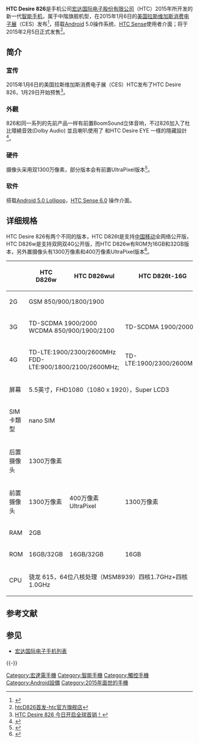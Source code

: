 {{Infobox Mobile phone
|name          = HTC Desire 826
|image         =
|image2        = 
|imagesize     = 200
|imagesize2    = 
|alt           = 
|caption       = 
|manufacturer  = [[宏达国际电子股份有限公司|宏达国际电子股份有限公司]]（HTC）
|series        = HTC Desire
|carrier       = 
|networks      = GSM、TD-SCDMA、WCDMA、TD-LTE、FDD-LTE
|released      = {{Start date and age|2015|1|6|df=yes}}
|status        = 
|price         = 16GB：[[人民币|￥]]2299、32GB：￥2499
|available     = {{Start date and age|2015|2|5|df=yes}}
|discontinued  = 
|modelnumber = D826y
|predecessor   = [[HTC_Desire_820|HTC Desire 820]]
|successor     = [[HTC_Desire_830|HTC Desire 830]]
|related       = [[HTC_Desire_EYE|HTC Desire EYE]]
|form          = 
|size          = 158 x 77.5 x 7.99 mm
|weight        = 183g
|os            = [[Android|Android]] 6.0.1，[[HTC_Sense_7.0|HTC Sense 7.0]]
|cpu           = [[高通|高通]] [[Snapdragon|Snapdragon 615]]（MSM8939） 八核心 64位 四核1.7GHz+四核1.0GHz
|gpu           = 
|memory        = 2GB RAM  16GB/32GB ROM
|memory_card   = [[microSD|microSD]]，最大扩展128GB
|sim_card      = [[nanoSIM|nanoSIM]]
|screen        = 5.5吋
|camera        = 1300萬畫素
|2nd_camera    = 408萬 UltraPixel / 1300萬畫素
|battery       = 2600mAH
|input         = 电容式多点触控
|media formats = ''' 声音 ''' .aac、.amr、.ogg、.m4a、.mid、.mp3、.wav、.wma <br /> ''' 视频 ''' .3gp、.3g2、.mp4、.wmv、.avi
|ringtone      = 
|connectivity  = [[2G|2G]]、[[3G|3G]]、[[4G|4G]]、[[Wi-Fi|Wi-Fi]] 802.11 a/b/g/n、[[蓝牙|蓝牙]]4.0、[[NFC|NFC]]
|other         = 
|sar           = 
|hac           = 
}}
'''HTC Desire 826'''是手机公司[[宏达国际电子股份有限公司|宏达国际电子股份有限公司]]（HTC）2015年所开发的新一代[[智能手机|智能手机]]，属于中階旗舰机型，在2015年1月6日的[[国际消费电子展|美国拉斯维加斯消费电子展]]（CES）发布<ref>{{Cite web |url=http://mobile.zol.com.cn/501/5010273.html |title=HTC渴望系列新机Desire 826鲜色发布 |accessdate=2015-02-01 |archive-date=2015-02-01 |archive-url=https://web.archive.org/web/20150201141530/http://mobile.zol.com.cn/501/5010273.html |dead-url=no }}</ref>，搭载[[Android|Android]] 5.0操作系统、[[HTC_Sense|HTC Sense]]使用者介面；将于2015年2月5日正式发售<ref>[http://htc.tmall.com/p/rd234053.htm htcD826首发-htc官方旗舰店]</ref>。

== 简介 ==
=== 宣传 ===
2015年1月6日的美国拉斯维加斯消费电子展（CES）HTC发布了HTC Desire 826，1月29日开始预售<ref>[http://weibo.com/p/1001593804294234137381 HTC Desire 826 今日开启全球首销！]</ref>。

=== 外觀 ===
826和同一系列的先前产品一样有前置BoomSound立体音响，不过826加入了杜比環繞音效(Dolby Audio) 並且喇叭使用了 和HTC Desire EYE 一樣的隱藏設計 <ref>{{Cite web |url=http://mobile.zol.com.cn/501/5017406.html |title=换新机做准备 CES新机国内上市价格预测 |accessdate=2015-02-01 |archive-date=2015-01-17 |archive-url=https://web.archive.org/web/20150117034700/http://mobile.zol.com.cn/501/5017406.html |dead-url=no }}</ref>。

=== 硬件 ===
摄像头采用双1300万像素，部分版本会有前置UltraPixel版本<ref>{{Cite web |url=http://mobile.zol.com.cn/504/5047553.html |title=售价2299元起 HTC Desire 826真机图赏 |accessdate=2015-02-01 |archive-date=2015-03-16 |archive-url=https://web.archive.org/web/20150316215300/http://mobile.zol.com.cn/504/5047553.html |dead-url=no }}</ref>。

=== 软件 ===
搭载[[Android_Lollipop|Android 5.0 Lollipop]]，[[HTC_Sense_6.0|HTC Sense 6.0]] 操作介面。

== 详细规格 ==
HTC Desire 826有两个不同的版本，HTC D826t是支持[[中国移动|中国移动]]全网络公开版，HTC D826w是支持双网双4G公开版，而HTC D826w有ROM为16GB和32GB版本，另外置摄像头有1300万像素和400万像素UltraPixel版本<ref>{{Cite web |url=http://eshop.htc.com/826/826-pc.html |title=HTC Desire 826 敢声 敢色 敢青春 |access-date=2015-02-04 |archive-url=https://web.archive.org/web/20150204163144/http://eshop.htc.com/826/826-pc.html |archive-date=2015-02-04 |dead-url=yes }}</ref>。

{| class="wikitable" style="text-align:center;"
  !    
  ! HTC D826w
  ! HTC D826wul
  ! HTC D826t-16G  
 |-
  !2G
  | colspan="3" |GSM 850/900/1800/1900  
 |-
  !3G
  | colspan="2" |TD-SCDMA 1900/2000<br>WCDMA 850/900/1900/2100
  |TD-SCDMA 1900/2000  
 |-
  !4G
  | colspan="2" |TD-LTE:1900/2300/2600MHz<br>FDD-LTE:900/1800/2100/2600MHz;
  | TD-LTE:1900/2300/2600MHz    
 |-
  ! 屏幕
  
  | colspan="3" |
5.5英寸，FHD1080（1080 x 1920），Super LCD3  
 
 |-
  !SIM 卡類型
  | colspan="3" |nano SIM  
 |-
  !后置摄像头
  | colspan="3" |1300万像素
 |-
  !前置摄像头
  | 1300万像素
  | 400万像素UltraPixel
  | 1300万像素
 |-
  !RAM
  | colspan="3" |2GB
 |-
  !ROM
  |16GB/32GB
  |16GB/32GB
  |16GB  
 |-
  !CPU
  | colspan="3" |骁龙 615，64位八核处理（MSM8939）四核1.7GHz+四核1.0GHz  
|}

== 参考文献 ==
{{Reflist|2}}

== 参见 ==
* [[宏达国际电子手机列表|宏达国际电子手机列表]]

{{-}}
{{HTC Phones A Series}}

[[Category:宏達電手機|Category:宏達電手機]]
[[Category:智能手機|Category:智能手機]]
[[Category:觸控手機|Category:觸控手機]]
[[Category:Android設備|Category:Android設備]]
[[Category:2015年面世的手機|Category:2015年面世的手機]]